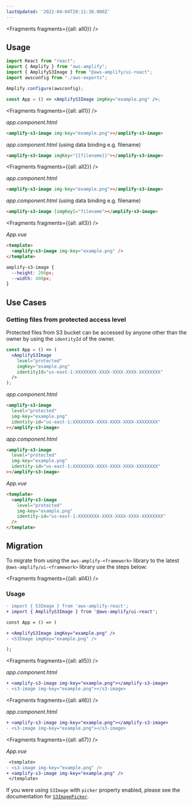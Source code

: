 ```yaml
---
lastUpdated: '2022-04-04T20:11:30.000Z'
---
```




<Fragments fragments={{all: all0}} />

## Usage

<FilterContent framework="react">

```jsx
import React from "react";
import { Amplify } from "aws-amplify";
import { AmplifyS3Image } from "@aws-amplify/ui-react";
import awsconfig from "./aws-exports";

Amplify.configure(awsconfig);

const App = () => <AmplifyS3Image imgKey="example.png" />;
```

</FilterContent>

<FilterContent framework="angular">


<Fragments fragments={{all: all1}} />

_app.component.html_

```html
<amplify-s3-image img-key="example.png"></amplify-s3-image>
```
_app.component.html_ (using data binding e.g. filename)
```html
<amplify-s3-image imgKey="{{filename}}"></amplify-s3-image>
```


</FilterContent>

<FilterContent framework="ionic">


<Fragments fragments={{all: all2}} />

_app.component.html_

```html
<amplify-s3-image img-key="example.png"></amplify-s3-image>
```
_app.component.html_ (using data binding e.g. filename)
```html
<amplify-s3-image [imgKey]="filename"></amplify-s3-image>
```

</FilterContent>

<FilterContent framework="vue">


<Fragments fragments={{all: all3}} />

_App.vue_

```html
<template>
  <amplify-s3-image img-key="example.png" />
</template>
```

</FilterContent>

<UiComponentProps tag="amplify-s3-image" propType="attr" useTableHeaders></UiComponentProps>

<UiComponentProps tag="amplify-s3-image" propType="css" useTableHeaders></UiComponentProps>

```css
amplify-s3-image {
  --height: 200px;
  --width: 400px;
}
```

## Use Cases

### Getting files from protected access level

Protected files from S3 bucket can be accessed by anyone other than the owner by using the `identityId` of the owner.

<FilterContent framework="react">

```jsx
const App = () => (
  <AmplifyS3Image
    level="protected"
    imgKey="example.png"
    identityId="us-east-1:XXXXXXXX-XXXX-XXXX-XXXX-XXXXXXXX"
  />
);
```

</FilterContent>

<FilterContent framework="angular">

_app.component.html_

```html
<amplify-s3-image
  level="protected"
  img-key="example.png"
  identity-id="us-east-1:XXXXXXXX-XXXX-XXXX-XXXX-XXXXXXXX"
></amplify-s3-image>
```

</FilterContent>

<FilterContent framework="ionic">

_app.component.html_

```html
<amplify-s3-image
  level="protected"
  img-key="example.png"
  identity-id="us-east-1:XXXXXXXX-XXXX-XXXX-XXXX-XXXXXXXX"
></amplify-s3-image>
```

</FilterContent>

<FilterContent framework="vue">

_App.vue_

```html
<template>
  <amplify-s3-image
    level="protected"
    img-key="example.png"
    identity-id="us-east-1:XXXXXXXX-XXXX-XXXX-XXXX-XXXXXXXX"
  />
</template>
```

</FilterContent>

## Migration

To migrate from using the `aws-amplify-<framework>` library to the latest `@aws-amplify/ui-<framework>` library use the steps below:


<Fragments fragments={{all: all4}} />

### Usage

<FilterContent framework="react">

```diff
- import { S3Image } from 'aws-amplify-react';
+ import { AmplifyS3Image } from '@aws-amplify/ui-react';

const App = () => (

+ <AmplifyS3Image imgKey="example.png" />
- <S3Image imgKey="example.png" />

);
```

</FilterContent>

<FilterContent framework="angular">


<Fragments fragments={{all: all5}} />

_app.component.html_

```diff
+ <amplify-s3-image img-key="example.png"></amplify-s3-image>
- <s3-image img-key="example.png"></s3-image>
```

</FilterContent>

<FilterContent framework="ionic">


<Fragments fragments={{all: all6}} />

_app.component.html_

```diff
+ <amplify-s3-image img-key="example.png"></amplify-s3-image>
- <s3-image img-key="example.png"></s3-image>
```

</FilterContent>

<FilterContent framework="vue">


<Fragments fragments={{all: all7}} />

_App.vue_

```diff
 <template>
- <s3-image img-key="example.png" />
+ <amplify-s3-image img-key="example.png" />
 </template>
```

</FilterContent>

If you were using `S3Image` with `picker` property enabled, please see the documentation for [`S3ImagePicker`](/ui/storage/s3-image-picker).
